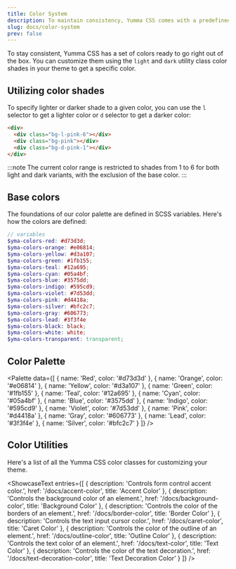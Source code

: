 ```yaml
---
title: Color System
description: To maintain consistency, Yumma CSS comes with a predefined set ',
slug: docs/color-system
prev: false
---
```



To stay consistent, Yumma CSS has a set of colors ready to go right out of the box. You can customize them using the `light` and `dark` utility class color shades in your theme to get a specific color.


## Utilizing color shades

To specify lighter or darker shade to a given color, you can use the `l` selector to get a lighter color or `d` selector to get a darker color:

```html "bg-l" "-6" "bg-d" "-1"
<div>
  <div class="bg-l-pink-6"></div>
  <div class="bg-pink"></div>
  <div class="bg-d-pink-1"></div>
</div>
```

:::note
The current color range is restricted to shades from 1 to 6 for both light and dark variants, with the exclusion of the base color.
:::

## Base colors

The foundations of our color palette are defined in SCSS variables. Here's how the colors are defined:

```scss
// variables
$yma-colors-red: #d73d3d;
$yma-colors-orange: #e06814;
$yma-colors-yellow: #d3a107;
$yma-colors-green: #1fb155;
$yma-colors-teal: #12a695;
$yma-colors-cyan: #05a4bf;
$yma-colors-blue: #3575dd;
$yma-colors-indigo: #595cd9;
$yma-colors-violet: #7d53dd;
$yma-colors-pink: #d4418a;
$yma-colors-silver: #bfc2c7;
$yma-colors-gray: #606773;
$yma-colors-lead: #3f3f4e
$yma-colors-black: black;
$yma-colors-white: white;
$yma-colors-transparent: transparent;
```

## Color Palette

<Palette
  data={[
    {
      name: 'Red',
      color: '#d73d3d'
    },
    {
      name: 'Orange',
      color: '#e06814'
    },
    {
      name: 'Yellow',
      color: '#d3a107'
    },
    {
      name: 'Green',
      color: '#1fb155'
    },
    {
      name: 'Teal',
      color: '#12a695'
    },
    {
      name: 'Cyan',
      color: '#05a4bf'
    },
    {
      name: 'Blue',
      color: '#3575dd'
    },
    {
      name: 'Indigo',
      color: '#595cd9'
    },
    {
      name: 'Violet',
      color: '#7d53dd'
    },
    {
      name: 'Pink',
      color: '#d4418a'
    },
    {
      name: 'Gray',
      color: '#606773'
    },
    {
      name: 'Lead',
      color: '#3f3f4e'
    },
    {
      name: 'Silver',
      color: '#bfc2c7'
    }
  ]}
/>

## Color Utilities

Here's a list of all the Yumma CSS color classes for customizing your theme.

<ShowcaseText
 entries={[
  {
    description: 'Controls form control accent color.',
    href: '/docs/accent-color',
    title: 'Accent Color'
  },
  {
    description: 'Controls the background color of an element.',
    href: '/docs/background-color',
    title: 'Background Color'
  },
  {
    description: 'Controls the color of the borders of an element.',
    href: '/docs/border-color',
    title: 'Border Color'
  },
  {
    description: 'Controls the text input cursor color.',
    href: '/docs/caret-color',
    title: 'Caret Color'
  },
  {
    description: 'Controls the color of the outline of an element.',
    href: '/docs/outline-color',
    title: 'Outline Color'
  },
  {
    description: 'Controls the text color of an element.',
    href: '/docs/text-color',
    title: 'Text Color'
  },
  {
    description: 'Controls the color of the text decoration.',
    href: '/docs/text-decoration-color',
    title: 'Text Decoration Color'
  }
 ]}
/>